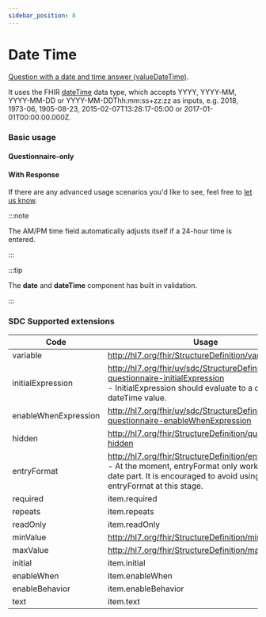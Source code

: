 ```yaml
---
sidebar_position: 8
---
```



# Date Time

[Question with a date and time answer (valueDateTime)](https://hl7.org/fhir/r4/codesystem-item-type.html#item-type-dateTime).

It uses the FHIR [dateTime](https://hl7.org/fhir/r4/datatypes.html#dateTime) data type, which accepts YYYY, YYYY-MM, YYYY-MM-DD or YYYY-MM-DDThh:mm:ss+zz:zz as inputs, e.g. 2018, 1973-06, 1905-08-23, 2015-02-07T13:28:17-05:00 or 2017-01-01T00:00:00.000Z.

### Basic usage

#### Questionnaire-only

<IframeContainer storyId="itemtype-datetime--date-time-basic" initialHeight={240} />

#### With Response

<IframeContainer storyId="itemtype-datetime--date-time-basic-response" initialHeight={240} />

If there are any advanced usage scenarios you'd like to see, feel free to [let us know](https://github.com/aehrc/smart-forms/issues/new).

:::note

The AM/PM time field automatically adjusts itself if a 24-hour time is entered.

:::

:::tip

The **date** and **dateTime** component has built in validation.

:::

### SDC Supported extensions

| Code                 | Usage                                                                                                                                                                        |
| -------------------- | ---------------------------------------------------------------------------------------------------------------------------------------------------------------------------- |
| variable             | http://hl7.org/fhir/StructureDefinition/variable                                                                                                                             |
| initialExpression    | http://hl7.org/fhir/uv/sdc/StructureDefinition/sdc-questionnaire-initialExpression<br/>- InitialExpression should evaluate to a date or dateTime value.                      |
| enableWhenExpression | http://hl7.org/fhir/uv/sdc/StructureDefinition/sdc-questionnaire-enableWhenExpression                                                                                        |
| hidden               | http://hl7.org/fhir/StructureDefinition/questionnaire-hidden                                                                                                                 |
| entryFormat          | http://hl7.org/fhir/StructureDefinition/entryFormat<br/>- At the moment, entryFormat only works on the date part. It is encouraged to avoid using entryFormat at this stage. |
| required             | item.required                                                                                                                                                                |
| repeats              | item.repeats                                                                                                                                                                 |
| readOnly             | item.readOnly                                                                                                                                                                |
| minValue             | http://hl7.org/fhir/StructureDefinition/minValue                                                                                                                             |
| maxValue             | http://hl7.org/fhir/StructureDefinition/maxValue                                                                                                                             |
| initial              | item.initial                                                                                                                                                                 |
| enableWhen           | item.enableWhen                                                                                                                                                              |
| enableBehavior       | item.enableBehavior                                                                                                                                                          |
| text                 | item.text                                                                                                                                                                    |
